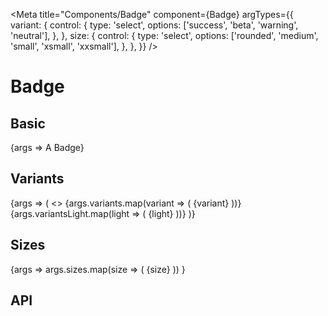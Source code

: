 
<Meta
  title="Components/Badge"
  component={Badge}
  argTypes={{
    variant: {
      control: {
        type: 'select',
        options: ['success', 'beta', 'warning', 'neutral'],
      },
    },
    size: {
      control: {
        type: 'select',
        options: ['rounded', 'medium', 'small', 'xsmall', 'xxsmall'],
      },
    },
  }}
/>

# Badge

## Basic

<Canvas>
  <Story name="Basic" args={{}}>
    {args => <Badge {...args}>A Badge</Badge>}
  </Story>
</Canvas>

## Variants

<Canvas>
  <Story
    name="Variants"
    args={{
      variants: ['primary', 'success', 'beta', 'error', 'info', 'neutral'],
      variantsLight: [
        'light-primary',
        'light-success',
        'light-beta',
        'light-error',
        'light-info',
        'light-neutral',
      ],
    }}
  >
    {args => (
      <>
        <Box mb={2}>
          {args.variants.map(variant => (
            <Badge key={variant} variant={variant} mx={1}>
              {variant}
            </Badge>
          ))}
        </Box>
        <Box>
          {args.variantsLight.map(light => (
            <Badge key={light} variant={light} mx={1}>
              {light}
            </Badge>
          ))}
        </Box>
      </>
    )}
  </Story>
</Canvas>

## Sizes

<Canvas>
  <Story
    name="Sizes"
    args={{
      sizes: ['medium', 'small', 'xsmall', 'xxsmall', 'rounded'],
    }}
  >
    {args =>
      args.sizes.map(size => (
        <Badge key={size} size={size} mx={1}>
          {size}
        </Badge>
      ))
    }
  </Story>
</Canvas>

## API

<ArgsTable of={Badge} />
